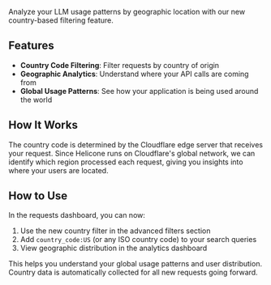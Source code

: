 Analyze your LLM usage patterns by geographic location with our new country-based filtering feature.

## Features

- **Country Code Filtering**: Filter requests by country of origin
- **Geographic Analytics**: Understand where your API calls are coming from
- **Global Usage Patterns**: See how your application is being used around the world

## How It Works

The country code is determined by the Cloudflare edge server that receives your request. Since Helicone runs on Cloudflare's global network, we can identify which region processed each request, giving you insights into where your users are located.

## How to Use

In the requests dashboard, you can now:

1. Use the new country filter in the advanced filters section
2. Add `country_code:US` (or any ISO country code) to your search queries
3. View geographic distribution in the analytics dashboard

This helps you understand your global usage patterns and user distribution. Country data is automatically collected for all new requests going forward.
